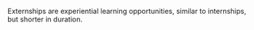 Externships are experiential learning opportunities, similar to internships, but shorter in duration.

{{move to Wiktionary}}
